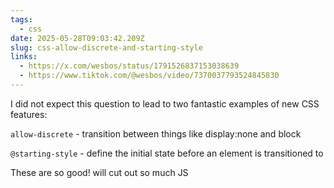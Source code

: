 ```yaml
---
tags:
  - css
date: 2025-05-28T09:03:42.209Z
slug: css-allow-discrete-and-starting-style
links:
  - https://x.com/wesbos/status/1791526837153038639
  - https://www.tiktok.com/@wesbos/video/7370037793524845830
---
```


I did not expect this question to lead to two fantastic examples of new CSS features:

`allow-discrete` - transition between things like display:none and block

`@‍starting-style` - define the initial state before an element is transitioned to 

These are so good! will cut out so much JS
